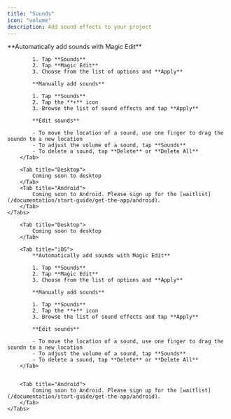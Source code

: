 ```yaml
---
title: "Sounds"
icon: "volume"
description: Add sound effects to your project
---
```


<div id="ios-tab">
    <Tabs>
        <Tab title="iOS">
            **Automatically add sounds with Magic Edit**

            1. Tap **Sounds**
            2. Tap **Magic Edit**
            3. Choose from the list of options and **Apply**

            **Manually add sounds**

            1. Tap **Sounds**
            2. Tap the **+** icon
            3. Browse the list of sound effects and tap **Apply**

            **Edit sounds**

            - To move the location of a sound, use one finger to drag the soundn to a new location
            - To adjust the volume of a sound, tap **Sounds**
            - To delete a sound, tap **Delete** or **Delete All**
        </Tab>

        <Tab title="Desktop">
            Coming soon to desktop
        </Tab>
        <Tab title="Android">
            Coming soon to Android. Please sign up for the [waitlist](/documentation/start-guide/get-the-app/android).
        </Tab>
    </Tabs>
</div>


<div id="desktop-tab">
    <Tabs>
        
        <Tab title="Desktop">
            Coming soon to desktop
        </Tab>

        <Tab title="iOS">
            **Automatically add sounds with Magic Edit**

            1. Tap **Sounds**
            2. Tap **Magic Edit**
            3. Choose from the list of options and **Apply**

            **Manually add sounds**

            1. Tap **Sounds**
            2. Tap the **+** icon
            3. Browse the list of sound effects and tap **Apply**

            **Edit sounds**

            - To move the location of a sound, use one finger to drag the soundn to a new location
            - To adjust the volume of a sound, tap **Sounds**
            - To delete a sound, tap **Delete** or **Delete All**
        </Tab>


        <Tab title="Android">
            Coming soon to Android. Please sign up for the [waitlist](/documentation/start-guide/get-the-app/android).
        </Tab>
    </Tabs>
</div>